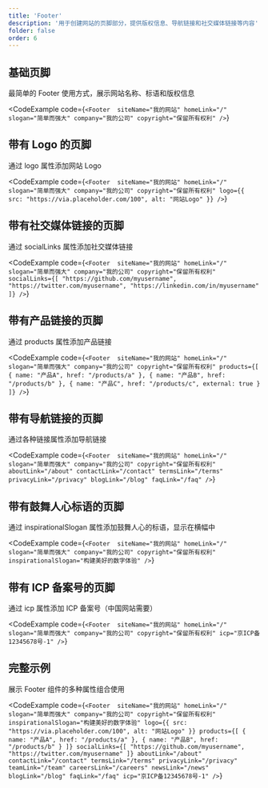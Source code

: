 ```yaml
---
title: 'Footer'
description: '用于创建网站的页脚部分，提供版权信息、导航链接和社交媒体链接等内容'
folder: false
order: 6
---
```



## 基础页脚

最简单的 Footer 使用方式，展示网站名称、标语和版权信息

<CodeExample
  code={`<Footer 
  siteName="我的网站"
  homeLink="/"
  slogan="简单而强大"
  company="我的公司"
  copyright="保留所有权利"
/>`}
>
  <Footer 
    siteName="我的网站"
    homeLink="/"
    slogan="简单而强大"
    company="我的公司"
    copyright="保留所有权利"
  />
</CodeExample>

## 带有 Logo 的页脚

通过 logo 属性添加网站 Logo

<CodeExample
  code={`<Footer 
  siteName="我的网站"
  homeLink="/"
  slogan="简单而强大"
  company="我的公司"
  copyright="保留所有权利"
  logo={{ src: "https://via.placeholder.com/100", alt: "网站Logo" }}
/>`}
>
  <Footer 
    siteName="我的网站"
    homeLink="/"
    slogan="简单而强大"
    company="我的公司"
    copyright="保留所有权利"
    logo={{ src: "https://via.placeholder.com/100", alt: "网站Logo" }}
  />
</CodeExample>

## 带有社交媒体链接的页脚

通过 socialLinks 属性添加社交媒体链接

<CodeExample
  code={`<Footer 
  siteName="我的网站"
  homeLink="/"
  slogan="简单而强大"
  company="我的公司"
  copyright="保留所有权利"
  socialLinks={[
    "https://github.com/myusername",
    "https://twitter.com/myusername",
    "https://linkedin.com/in/myusername"
  ]}
/>`}
>
  <Footer 
    siteName="我的网站"
    homeLink="/"
    slogan="简单而强大"
    company="我的公司"
    copyright="保留所有权利"
    socialLinks={[
      "https://github.com/myusername",
      "https://twitter.com/myusername",
      "https://linkedin.com/in/myusername"
    ]}
  />
</CodeExample>

## 带有产品链接的页脚

通过 products 属性添加产品链接

<CodeExample
  code={`<Footer 
  siteName="我的网站"
  homeLink="/"
  slogan="简单而强大"
  company="我的公司"
  copyright="保留所有权利"
  products={[
    { name: "产品A", href: "/products/a" },
    { name: "产品B", href: "/products/b" },
    { name: "产品C", href: "/products/c", external: true }
  ]}
/>`}
>
  <Footer 
    siteName="我的网站"
    homeLink="/"
    slogan="简单而强大"
    company="我的公司"
    copyright="保留所有权利"
    products={[
      { name: "产品A", href: "/products/a" },
      { name: "产品B", href: "/products/b" },
      { name: "产品C", href: "/products/c", external: true }
    ]}
  />
</CodeExample>

## 带有导航链接的页脚

通过各种链接属性添加导航链接

<CodeExample
  code={`<Footer 
  siteName="我的网站"
  homeLink="/"
  slogan="简单而强大"
  company="我的公司"
  copyright="保留所有权利"
  aboutLink="/about"
  contactLink="/contact"
  termsLink="/terms"
  privacyLink="/privacy"
  blogLink="/blog"
  faqLink="/faq"
/>`}
>
  <Footer 
    siteName="我的网站"
    homeLink="/"
    slogan="简单而强大"
    company="我的公司"
    copyright="保留所有权利"
    aboutLink="/about"
    contactLink="/contact"
    termsLink="/terms"
    privacyLink="/privacy"
    blogLink="/blog"
    faqLink="/faq"
  />
</CodeExample>

## 带有鼓舞人心标语的页脚

通过 inspirationalSlogan 属性添加鼓舞人心的标语，显示在横幅中

<CodeExample
  code={`<Footer 
  siteName="我的网站"
  homeLink="/"
  slogan="简单而强大"
  company="我的公司"
  copyright="保留所有权利"
  inspirationalSlogan="构建美好的数字体验"
/>`}
>
  <Footer 
    siteName="我的网站"
    homeLink="/"
    slogan="简单而强大"
    company="我的公司"
    copyright="保留所有权利"
    inspirationalSlogan="构建美好的数字体验"
  />
</CodeExample>

## 带有 ICP 备案号的页脚

通过 icp 属性添加 ICP 备案号（中国网站需要）

<CodeExample
  code={`<Footer 
  siteName="我的网站"
  homeLink="/"
  slogan="简单而强大"
  company="我的公司"
  copyright="保留所有权利"
  icp="京ICP备12345678号-1"
/>`}
>
  <Footer 
    siteName="我的网站"
    homeLink="/"
    slogan="简单而强大"
    company="我的公司"
    copyright="保留所有权利"
    icp="京ICP备12345678号-1"
  />
</CodeExample>

## 完整示例

展示 Footer 组件的多种属性组合使用

<CodeExample
  code={`<Footer 
  siteName="我的网站"
  homeLink="/"
  slogan="简单而强大"
  company="我的公司"
  copyright="保留所有权利"
  inspirationalSlogan="构建美好的数字体验"
  logo={{ src: "https://via.placeholder.com/100", alt: "网站Logo" }}
  products={[
    { name: "产品A", href: "/products/a" },
    { name: "产品B", href: "/products/b" }
  ]}
  socialLinks={[
    "https://github.com/myusername",
    "https://twitter.com/myusername"
  ]}
  aboutLink="/about"
  contactLink="/contact"
  termsLink="/terms"
  privacyLink="/privacy"
  teamLink="/team"
  careersLink="/careers"
  newsLink="/news"
  blogLink="/blog"
  faqLink="/faq"
  icp="京ICP备12345678号-1"
/>`}
>
  <Footer 
    siteName="我的网站"
    homeLink="/"
    slogan="简单而强大"
    company="我的公司"
    copyright="保留所有权利"
    inspirationalSlogan="构建美好的数字体验"
    logo={{ src: "https://via.placeholder.com/100", alt: "网站Logo" }}
    products={[
      { name: "产品A", href: "/products/a" },
      { name: "产品B", href: "/products/b" }
    ]}
    socialLinks={[
      "https://github.com/myusername",
      "https://twitter.com/myusername"
    ]}
    aboutLink="/about"
    contactLink="/contact"
    termsLink="/terms"
    privacyLink="/privacy"
    teamLink="/team"
    careersLink="/careers"
    newsLink="/news"
    blogLink="/blog"
    faqLink="/faq"
    icp="京ICP备12345678号-1"
  />
</CodeExample>
